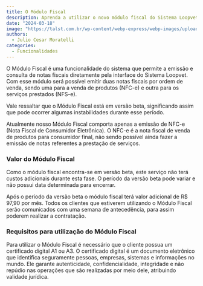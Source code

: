 ---
title: O Módulo Fiscal
description: Aprenda a utilizar o novo módulo fiscal do Sistema Loopvet, que permite a emissão e consulta de notas fiscais diretamente pela interface do sistema.
date: "2024-03-18"
image: "https://talst.com.br/wp-content/webp-express/webp-images/uploads/2023/06/shutterstock_1889088070-1-scaled-1-1536x1024.jpg.webp"
authors:
  - Julio Cesar Moratelli
categories:
  - Funcionalidades
---

O Módulo Fiscal é uma funcionalidade do sistema que permite a emissão e consulta de notas fiscais diretamente pela interface do Sistema Loopvet. Com esse módulo será possível emitir duas notas fiscais por ordem de venda, sendo uma para a venda de produtos (NFC-e) e outra para os serviços prestados (NFS-e).

Vale ressaltar que o Módulo Fiscal está em versão beta, significando assim que pode ocorrer algumas instabilidades durante esse período.

Atualmente nosso Módulo Fiscal comporta apenas a emissão de NFC-e (Nota Fiscal de Consumidor Eletrônica). O NFC-e é a nota fiscal de venda de produtos para consumidor final, não sendo possível ainda fazer a emissão de notas referentes a prestação de serviços.

### Valor do Módulo Fiscal

Como o módulo fiscal encontra-se em versão beta, este serviço não terá custos adicionais durante esta fase. O período da versão beta pode variar e não possui data determinada para encerrar.

Após o período da versão beta o módulo fiscal terá valor adicional de R$ 97,90 por mês. Todos os clientes que estiverem utilizando o Módulo Fiscal serão comunicados com uma semana de antecedência, para assim poderem realizar a contratação.

### Requisitos para utilização do Módulo Fiscal

Para utilizar o Módulo Fiscal é necessário que o cliente possua um certificado digital A1 ou A3. O certificado digital é um documento eletrônico que identifica seguramente pessoas, empresas, sistemas e informações no mundo. Ele garante autenticidade, confidencialidade, integridade e não repúdio nas operações que são realizadas por meio dele, atribuindo validade jurídica.
